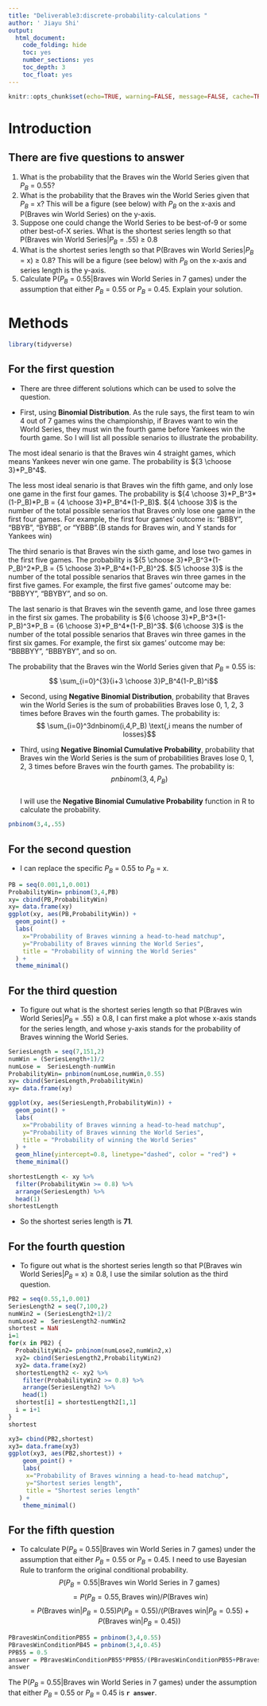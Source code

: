 ```yaml
---
title: "Deliverable3:discrete-probability-calculations "
author: ' Jiayu Shi'
output:
  html_document:
    code_folding: hide
    toc: yes
    number_sections: yes
    toc_depth: 3
    toc_float: yes
---
```


```r
knitr::opts_chunk$set(echo=TRUE, warning=FALSE, message=FALSE, cache=TRUE)
```

# Introduction 

## There are five questions to answer

1. What is the probability that the Braves win the World Series given that $P_B$ = 0.55?
2. What is the probability that the Braves win the World Series given that $P_B$ = x? This will be a figure (see below) with $P_B$ on the x-axis and
P(Braves win World Series) on the y-axis.
3. Suppose one could change the World Series to be best-of-9 or some other best-of-X series. What is the shortest series length so that P(Braves win World Series|$P_B$ = .55) ≥ 0.8
4. What is the shortest series length so that P(Braves win World Series|$P_B$ = x) ≥ 0.8? This will be a figure (see below) with $P_B$ on the x-axis
and series length is the y-axis.
5. Calculate P($P_B$ = 0.55|Braves win World Series in 7 games) under the assumption that either $P_B$ = 0.55 or $P_B$ = 0.45. Explain your solution.


# Methods


```r
library(tidyverse)
```

## For the first question
 
- There are three different solutions which can be used to solve the question.

- First, using **Binomial Distribution**. As the rule says, the first team to win 4 out of 7 games wins the championship, if Braves want to win the World Series, they must win the fourth game before Yankees win the fourth game. So I will list all possible senarios to illustrate the probability.  

The most ideal senario is that the Braves win 4 straight games, which means Yankees never win one game. The probability is ${3 \choose 3}*P_B^4$.  

The less most ideal senario is that Braves win the fifth game, and only lose one game in the first four games. The probability is ${4 \choose 3}*P_B^3*(1-P_B)*P_B = {4 \choose 3}*P_B^4*(1-P_B)$. ${4 \choose 3}$ is the number of the total possible senarios that Braves only lose one game in the first four games. For example, the first four games' outcome is: "BBBY", "BBYB", "BYBB", or "YBBB".(B stands for Braves win, and Y stands for Yankees win)  

The third senario is that Braves win the sixth game, and lose two games in the first five games. The probability is ${5 \choose 3}*P_B^3*(1-P_B)^2*P_B = {5 \choose 3}*P_B^4*(1-P_B)^2$. ${5 \choose 3}$ is the number of the total possible senarios that Braves win three games in the first five games. For example, the first five games' outcome may be: "BBBYY", "BBYBY", and so on.  

The last senario is that Braves win the seventh game, and lose three games in the first six games. The probability is ${6 \choose 3}*P_B^3*(1-P_B)^3*P_B = {6 \choose 3}*P_B^4*(1-P_B)^3$. ${6 \choose 3}$ is the number of the total possible senarios that Braves win three games in the first six games. For example, the first six games' outcome may be: "BBBBYY", "BBBYBY", and so on.  

The probability that the Braves win the World Series given that $P_B$ = 0.55 is: 
  $$ \sum_{i=0}^{3}{i+3 \choose 3}P_B^4(1-P_B)^i$$  


- Second, using **Negative Binomial Distribution**, probability that Braves win the World Series is the sum of probabilities Braves lose 0, 1, 2, 3 times before Braves win the fourth games. The probability is:
  $$ \sum_{i=0}^3dnbinom(i,4,P_B) \text{,i means the number of losses}$$   
  
- Third, using **Negative Binomial Cumulative Probability**, probability that Braves win the World Series is the sum of probabilities Braves lose 0, 1, 2, 3 times before Braves win the fourth games. The probability is:
  $$ pnbinom(3,4,P_B)$$   
I will use the **Negative Binomial Cumulative Probability** function in R to calculate the probability.   

```r
pnbinom(3,4,.55)
```

## For the second question

- I can replace the specific $P_B$ = 0.55 to $P_B$ = x.

```r
PB = seq(0.001,1,0.001)
ProbabilityWin= pnbinom(3,4,PB)
xy= cbind(PB,ProbabilityWin)
xy= data.frame(xy)
ggplot(xy, aes(PB,ProbabilityWin)) + 
  geom_point() +
  labs(
    x="Probability of Braves winning a head-to-head matchup",
    y="Probability of Braves winning the World Series",
    title = "Probability of winning the World Series"
  ) +
  theme_minimal()
```



## For the third question

- To figure out what is the shortest series length so that P(Braves win World Series|$P_B$ = .55) ≥ 0.8, I can first make a plot whose x-axis stands for the series length, and whose y-axis stands for the probability of Braves winning the World Series.

```r
SeriesLength = seq(7,151,2)
numWin = (SeriesLength+1)/2
numLose =  SeriesLength-numWin
ProbabilityWin= pnbinom(numLose,numWin,0.55)
xy= cbind(SeriesLength,ProbabilityWin)
xy= data.frame(xy)

ggplot(xy, aes(SeriesLength,ProbabilityWin)) + 
  geom_point() +
  labs(
    x="Probability of Braves winning a head-to-head matchup",
    y="Probability of Braves winning the World Series",
    title = "Probability of winning the World Series"
  ) +
  geom_hline(yintercept=0.8, linetype="dashed", color = "red") +
  theme_minimal()
  
shortestLength <- xy %>%
  filter(ProbabilityWin >= 0.8) %>%
  arrange(SeriesLength) %>%
  head(1)
shortestLength
```

- So the shortest series length is **71**.

## For the fourth question

- To figure out what is the shortest series length so that P(Braves win World Series|$P_B$ = x) ≥ 0.8, I use the similar solution as the third question.  

```r
PB2 = seq(0.55,1,0.001)
SeriesLength2 = seq(7,100,2)
numWin2 = (SeriesLength2+1)/2
numLose2 =  SeriesLength2-numWin2
shortest = NaN
i=1
for(x in PB2) {
  ProbabilityWin2= pnbinom(numLose2,numWin2,x)
  xy2= cbind(SeriesLength2,ProbabilityWin2)
  xy2= data.frame(xy2)
  shortestLength2 <- xy2 %>%
    filter(ProbabilityWin2 >= 0.8) %>%
    arrange(SeriesLength2) %>%
    head(1)
  shortest[i] = shortestLength2[1,1]
  i = i+1
}
shortest

xy3= cbind(PB2,shortest)
xy3= data.frame(xy3)
ggplot(xy3, aes(PB2,shortest)) + 
    geom_point() +
    labs(
     x="Probability of Braves winning a head-to-head matchup",
     y="Shortest series length",
     title = "Shortest series length"
   ) +
    theme_minimal()
```

## For the fifth question

- To calculate P($P_B$ = 0.55|Braves win World Series in 7 games) under the assumption that either $P_B$ = 0.55 or $P_B$ = 0.45. I need to use Bayesian Rule to tranform the original conditional probability.
$$ P(P_B=0.55 | \text{Braves win World Series in 7 games})$$ 
$$= P(P_B=0.55 , \text{Braves win}) /P(\text{Braves win}) $$
$$=P(\text{Braves win} |P_B=0.55)P(P_B=0.55)/(P(\text{Braves win} |P_B=0.55)+P(\text{Braves win} |P_B=0.45)) $$
```r
PBravesWinConditionPB55 = pnbinom(3,4,0.55)
PBravesWinConditionPB45 = pnbinom(3,4,0.45)
PPB55 = 0.5
answer = PBravesWinConditionPB55*PPB55/(PBravesWinConditionPB55+PBravesWinConditionPB45)
answer
```

The P($P_B$ = 0.55|Braves win World Series in 7 games) under the assumption that either $P_B$ = 0.55 or $P_B$ = 0.45 is **`r answer`**.





